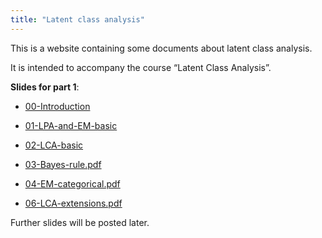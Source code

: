 ```yaml
---
title: "Latent class analysis"
---
```


This is a website containing some documents about latent class analysis.

It is intended to accompany the course "Latent Class Analysis".

**Slides for part 1**:

-   [00-Introduction](https://daob.nl/files/lca/slides/00-introduction.pdf "Slides for course")

-   [01-LPA-and-EM-basic](https://daob.nl/files/lca/slides/01-LPA-and-EM-basic.pdf "Slides for course")

-   [02-LCA-basic](https://daob.nl/files/lca/slides/02-LCA-basic.pdf "Slides for course")

-   [03-Bayes-rule.pdf](https://daob.nl/files/lca/03-Bayes-rule.pdf)

-   [04-EM-categorical.pdf](https://daob.nl/files/lca/04-EM-categorical.pdf)

-   [06-LCA-extensions.pdf](https://daob.nl/files/lca/06-LCA-extensions.pdf)

Further slides will be posted later.
